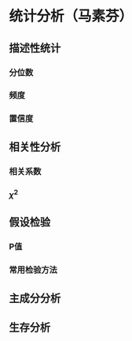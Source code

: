 # 统计分析（马素芬）

## 描述性统计

### 分位数

### 频度

### 置信度


## 相关性分析

### 相关系数

### $\chi^2$

## 假设检验

### P值

### 常用检验方法

## 主成分分析

## 生存分析


